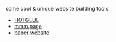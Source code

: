 
some cool & unique website building tools.

- [HOTGLUE](https://hotglue.me/)
- [mmm.page](https://mmm.page/)
- [paper website](https://paperwebsite.com/)
